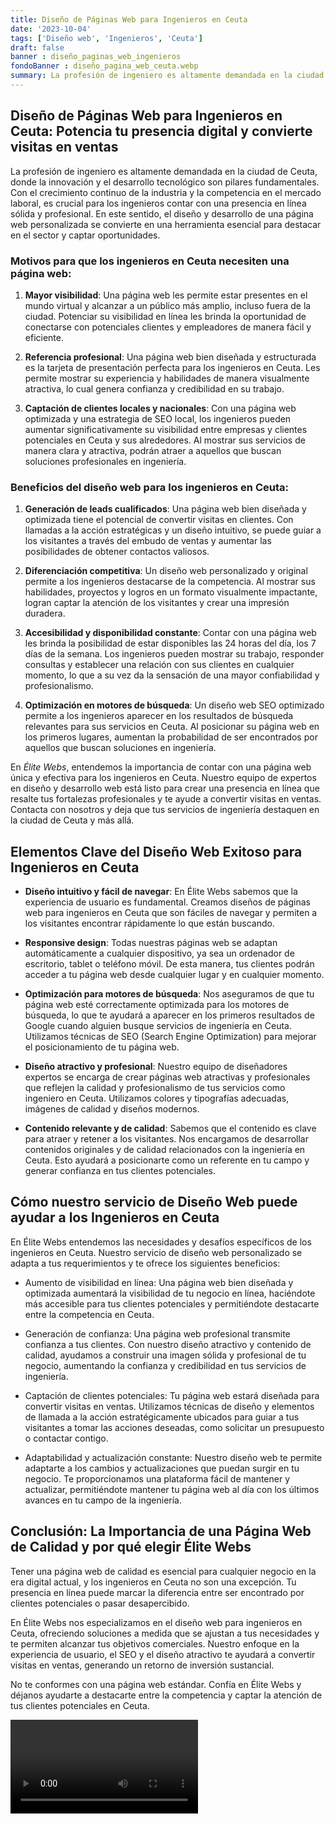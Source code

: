 ```yaml
---
title: Diseño de Páginas Web para Ingenieros en Ceuta
date: '2023-10-04'
tags: ['Diseño web', 'Ingenieros', 'Ceuta']
draft: false
banner : diseño_paginas_web_ingenieros
fondoBanner : diseño_pagina_web_ceuta.webp
summary: La profesión de ingeniero es altamente demandada en la ciudad de Ceuta, donde la innovación y el desarrollo tecnológico son pilares fundamentales. Con el crecimiento continuo de la industria y la competencia en el mercado laboral, es crucial para los ingenieros contar con una presencia en línea sólida y profesional. En este sentido, el diseño y desarrollo de una página web personalizada se convierte en una herramienta esencial para destacar en el sector y captar oportunidades.
---
```


## **Diseño de Páginas Web para Ingenieros en Ceuta: Potencia tu presencia digital y convierte visitas en ventas**

La profesión de ingeniero es altamente demandada en la ciudad de Ceuta, donde la innovación y el desarrollo tecnológico son pilares fundamentales. Con el crecimiento continuo de la industria y la competencia en el mercado laboral, es crucial para los ingenieros contar con una presencia en línea sólida y profesional. En este sentido, el diseño y desarrollo de una página web personalizada se convierte en una herramienta esencial para destacar en el sector y captar oportunidades.

### **Motivos para que los ingenieros en Ceuta necesiten una página web:**

1. **Mayor visibilidad**: Una página web les permite estar presentes en el mundo virtual y alcanzar a un público más amplio, incluso fuera de la ciudad. Potenciar su visibilidad en línea les brinda la oportunidad de conectarse con potenciales clientes y empleadores de manera fácil y eficiente.

2. **Referencia profesional**: Una página web bien diseñada y estructurada es la tarjeta de presentación perfecta para los ingenieros en Ceuta. Les permite mostrar su experiencia y habilidades de manera visualmente atractiva, lo cual genera confianza y credibilidad en su trabajo.

3. **Captación de clientes locales y nacionales**: Con una página web optimizada y una estrategia de SEO local, los ingenieros pueden aumentar significativamente su visibilidad entre empresas y clientes potenciales en Ceuta y sus alrededores. Al mostrar sus servicios de manera clara y atractiva, podrán atraer a aquellos que buscan soluciones profesionales en ingeniería.

### **Beneficios del diseño web para los ingenieros en Ceuta:**

1. **Generación de leads cualificados**: Una página web bien diseñada y optimizada tiene el potencial de convertir visitas en clientes. Con llamadas a la acción estratégicas y un diseño intuitivo, se puede guiar a los visitantes a través del embudo de ventas y aumentar las posibilidades de obtener contactos valiosos.

2. **Diferenciación competitiva**: Un diseño web personalizado y original permite a los ingenieros destacarse de la competencia. Al mostrar sus habilidades, proyectos y logros en un formato visualmente impactante, logran captar la atención de los visitantes y crear una impresión duradera.

3. **Accesibilidad y disponibilidad constante**: Contar con una página web les brinda la posibilidad de estar disponibles las 24 horas del día, los 7 días de la semana. Los ingenieros pueden mostrar su trabajo, responder consultas y establecer una relación con sus clientes en cualquier momento, lo que a su vez da la sensación de una mayor confiabilidad y profesionalismo.

4. **Optimización en motores de búsqueda**: Un diseño web SEO optimizado permite a los ingenieros aparecer en los resultados de búsqueda relevantes para sus servicios en Ceuta. Al posicionar su página web en los primeros lugares, aumentan la probabilidad de ser encontrados por aquellos que buscan soluciones en ingeniería.

En *Élite Webs*, entendemos la importancia de contar con una página web única y efectiva para los ingenieros en Ceuta. Nuestro equipo de expertos en diseño y desarrollo web está listo para crear una presencia en línea que resalte tus fortalezas profesionales y te ayude a convertir visitas en ventas. Contacta con nosotros y deja que tus servicios de ingeniería destaquen en la ciudad de Ceuta y más allá.

<GifSeo />

<Cta />

## Elementos Clave del Diseño Web Exitoso para Ingenieros en Ceuta

- **Diseño intuitivo y fácil de navegar**: En Élite Webs sabemos que la experiencia de usuario es fundamental. Creamos diseños de páginas web para ingenieros en Ceuta que son fáciles de navegar y permiten a los visitantes encontrar rápidamente lo que están buscando.

- **Responsive design**: Todas nuestras páginas web se adaptan automáticamente a cualquier dispositivo, ya sea un ordenador de escritorio, tablet o teléfono móvil. De esta manera, tus clientes podrán acceder a tu página web desde cualquier lugar y en cualquier momento.

- **Optimización para motores de búsqueda**: Nos aseguramos de que tu página web esté correctamente optimizada para los motores de búsqueda, lo que te ayudará a aparecer en los primeros resultados de Google cuando alguien busque servicios de ingeniería en Ceuta. Utilizamos técnicas de SEO (Search Engine Optimization) para mejorar el posicionamiento de tu página web.

- **Diseño atractivo y profesional**: Nuestro equipo de diseñadores expertos se encarga de crear páginas web atractivas y profesionales que reflejen la calidad y profesionalismo de tus servicios como ingeniero en Ceuta. Utilizamos colores y tipografías adecuadas, imágenes de calidad y diseños modernos.

- **Contenido relevante y de calidad**: Sabemos que el contenido es clave para atraer y retener a los visitantes. Nos encargamos de desarrollar contenidos originales y de calidad relacionados con la ingeniería en Ceuta. Esto ayudará a posicionarte como un referente en tu campo y generar confianza en tus clientes potenciales.

## Cómo nuestro servicio de Diseño Web puede ayudar a los Ingenieros en Ceuta

En Élite Webs entendemos las necesidades y desafíos específicos de los ingenieros en Ceuta. Nuestro servicio de diseño web personalizado se adapta a tus requerimientos y te ofrece los siguientes beneficios:

- Aumento de visibilidad en línea: Una página web bien diseñada y optimizada aumentará la visibilidad de tu negocio en línea, haciéndote más accesible para tus clientes potenciales y permitiéndote destacarte entre la competencia en Ceuta.

- Generación de confianza: Una página web profesional transmite confianza a tus clientes. Con nuestro diseño atractivo y contenido de calidad, ayudamos a construir una imagen sólida y profesional de tu negocio, aumentando la confianza y credibilidad en tus servicios de ingeniería.

- Captación de clientes potenciales: Tu página web estará diseñada para convertir visitas en ventas. Utilizamos técnicas de diseño y elementos de llamada a la acción estratégicamente ubicados para guiar a tus visitantes a tomar las acciones deseadas, como solicitar un presupuesto o contactar contigo.

- Adaptabilidad y actualización constante: Nuestro diseño web te permite adaptarte a los cambios y actualizaciones que puedan surgir en tu negocio. Te proporcionamos una plataforma fácil de mantener y actualizar, permitiéndote mantener tu página web al día con los últimos avances en tu campo de la ingeniería.

## Conclusión: La Importancia de una Página Web de Calidad y por qué elegir Élite Webs

Tener una página web de calidad es esencial para cualquier negocio en la era digital actual, y los ingenieros en Ceuta no son una excepción. Tu presencia en línea puede marcar la diferencia entre ser encontrado por clientes potenciales o pasar desapercibido.

En Élite Webs nos especializamos en el diseño web para ingenieros en Ceuta, ofreciendo soluciones a medida que se ajustan a tus necesidades y te permiten alcanzar tus objetivos comerciales. Nuestro enfoque en la experiencia de usuario, el SEO y el diseño atractivo te ayudará a convertir visitas en ventas, generando un retorno de inversión sustancial.

No te conformes con una página web estándar. Confía en Élite Webs y déjanos ayudarte a destacarte entre la competencia y captar la atención de tus clientes potenciales en Ceuta.

<Video />

<CtaBot job='Ingenieros' city='Ceuta'/>

<Gmaps query='Ceuta+españa+maps' />